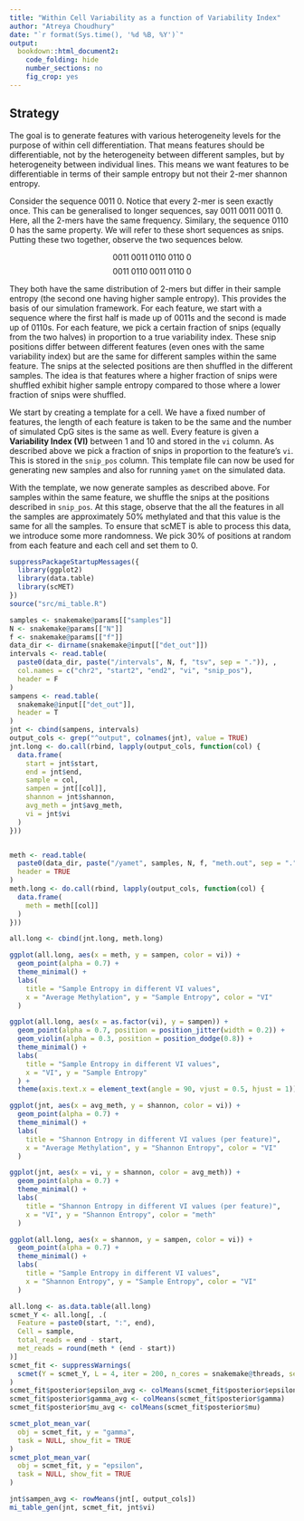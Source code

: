 ```yaml
---
title: "Within Cell Variability as a function of Variability Index"
author: "Atreya Choudhury"
date: "`r format(Sys.time(), '%d %B, %Y')`"
output:
  bookdown::html_document2:
    code_folding: hide
    number_sections: no
    fig_crop: yes
---
```


## Strategy

The goal is to generate features with various heterogeneity levels for the purpose of within cell differentiation.
That means features should be differentiable, not by the heterogeneity between different samples, but by heterogeneity between individual lines.
This means we want features to be differentiable in terms of their sample entropy but not their 2-mer shannon entropy.

Consider the sequence $0011\; 0$.
Notice that every 2-mer is seen exactly once.
This can be generalised to longer sequences, say $0011\; 0011\; 0011\; 0$.
Here, all the 2-mers have the same frequency.
Similary, the sequence $0110\; 0$ has the same property.
We will refer to these short sequences as snips.
Putting these two together, observe the two sequences below.

$$0011\; 0011\; 0110\; 0110\; 0$$
$$0011\; 0110\; 0011\; 0110\; 0$$

They both have the same distribution of 2-mers but differ in their sample entropy (the second one having higher sample entropy).
This provides the basis of our simulation framework.
For each feature, we start with a sequence where the first half is made up of $0011$s and the second is made up of $0110$s.
For each feature, we pick a certain fraction of snips (equally from the two halves) in proportion to a true variability index.
These snip positions differ between different features (even ones with the same variability index) but are the same for different samples within the same feature.
The snips at the selected positions are then shuffled in the different samples.
The idea is that features where a higher fraction of snips were shuffled exhibit higher sample entropy compared to those where a lower fraction of snips were shuffled.

We start by creating a template for a cell.
We have a fixed number of features, the length of each feature is taken to be the same and the number of simulated CpG sites is the same as well.
Every feature is given a **Variability Index (VI)** between 1 and 10 and stored in the `vi` column.
As described above we pick a fraction of snips in proportion to the feature's `vi`.
This is stored in the `snip_pos` column.
This template file can now be used for generating new samples and also for running `yamet` on the simulated data.

With the template, we now generate samples as described above.
For samples within the same feature, we shuffle the snips at the positions described in `snip_pos`.
At this stage, observe that the all the features in all the samples are approximately $50\%$ methylated and that this value is the same for all the samples.
To ensure that scMET is able to process this data, we introduce some more randomness.
We pick $30\%$ of positions at random from each feature and each cell and set them to $0$.

```r
suppressPackageStartupMessages({
  library(ggplot2)
  library(data.table)
  library(scMET)
})
source("src/mi_table.R")
```

```r
samples <- snakemake@params[["samples"]]
N <- snakemake@params[["N"]]
f <- snakemake@params[["f"]]
data_dir <- dirname(snakemake@input[["det_out"]])
intervals <- read.table(
  paste0(data_dir, paste("/intervals", N, f, "tsv", sep = ".")), ,
  col.names = c("chr2", "start2", "end2", "vi", "snip_pos"),
  header = F
)
sampens <- read.table(
  snakemake@input[["det_out"]],
  header = T
)
jnt <- cbind(sampens, intervals)
output_cols <- grep("^output", colnames(jnt), value = TRUE)
jnt.long <- do.call(rbind, lapply(output_cols, function(col) {
  data.frame(
    start = jnt$start,
    end = jnt$end,
    sample = col,
    sampen = jnt[[col]],
    shannon = jnt$shannon,
    avg_meth = jnt$avg_meth,
    vi = jnt$vi
  )
}))


meth <- read.table(
  paste0(data_dir, paste("/yamet", samples, N, f, "meth.out", sep = ".")),
  header = TRUE
)
meth.long <- do.call(rbind, lapply(output_cols, function(col) {
  data.frame(
    meth = meth[[col]]
  )
}))

all.long <- cbind(jnt.long, meth.long)

ggplot(all.long, aes(x = meth, y = sampen, color = vi)) +
  geom_point(alpha = 0.7) +
  theme_minimal() +
  labs(
    title = "Sample Entropy in different VI values",
    x = "Average Methylation", y = "Sample Entropy", color = "VI"
  )

ggplot(all.long, aes(x = as.factor(vi), y = sampen)) +
  geom_point(alpha = 0.7, position = position_jitter(width = 0.2)) +
  geom_violin(alpha = 0.3, position = position_dodge(0.8)) +
  theme_minimal() +
  labs(
    title = "Sample Entropy in different VI values",
    x = "VI", y = "Sample Entropy"
  ) +
  theme(axis.text.x = element_text(angle = 90, vjust = 0.5, hjust = 1))

ggplot(jnt, aes(x = avg_meth, y = shannon, color = vi)) +
  geom_point(alpha = 0.7) +
  theme_minimal() +
  labs(
    title = "Shannon Entropy in different VI values (per feature)",
    x = "Average Methylation", y = "Shannon Entropy", color = "VI"
  )

ggplot(jnt, aes(x = vi, y = shannon, color = avg_meth)) +
  geom_point(alpha = 0.7) +
  theme_minimal() +
  labs(
    title = "Shannon Entropy in different VI values (per feature)",
    x = "VI", y = "Shannon Entropy", color = "meth"
  )

ggplot(all.long, aes(x = shannon, y = sampen, color = vi)) +
  geom_point(alpha = 0.7) +
  theme_minimal() +
  labs(
    title = "Sample Entropy in different VI values",
    x = "Shannon Entropy", y = "Sample Entropy", color = "VI"
  )
```

```r
all.long <- as.data.table(all.long)
scmet_Y <- all.long[, .(
  Feature = paste0(start, ":", end),
  Cell = sample,
  total_reads = end - start,
  met_reads = round(meth * (end - start))
)]
scmet_fit <- suppressWarnings(
  scmet(Y = scmet_Y, L = 4, iter = 200, n_cores = snakemake@threads, seed = 42)
)
scmet_fit$posterior$epsilon_avg <- colMeans(scmet_fit$posterior$epsilon)
scmet_fit$posterior$gamma_avg <- colMeans(scmet_fit$posterior$gamma)
scmet_fit$posterior$mu_avg <- colMeans(scmet_fit$posterior$mu)
```

```r
scmet_plot_mean_var(
  obj = scmet_fit, y = "gamma",
  task = NULL, show_fit = TRUE
)
scmet_plot_mean_var(
  obj = scmet_fit, y = "epsilon",
  task = NULL, show_fit = TRUE
)
```

```r
jnt$sampen_avg <- rowMeans(jnt[, output_cols])
mi_table_gen(jnt, scmet_fit, jnt$vi)
```